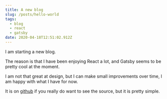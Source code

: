 ```yaml
---
title: A new blog
slug: /posts/hello-world
tags:
  - blog
  - react
  - gatsby
date: 2020-04-18T12:51:02.912Z
---
```


I am starting a new blog.

The reason is that I have been enjoying React a lot, and Gatsby seems to be pretty cool at the moment.

I am not that great at design, but I can make small improvements over time, I am happy with what I have for now.

It is on [github](https://github.com/Thorocaine/blog-home) if you really do want to see the source, but it is pretty simple.
